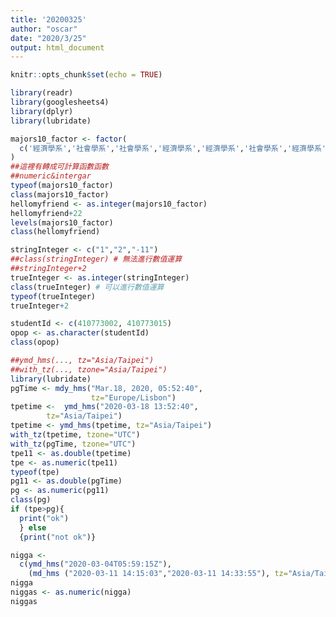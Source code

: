 ```yaml
---
title: '20200325'
author: "oscar"
date: "2020/3/25"
output: html_document
---
```


```r
knitr::opts_chunk$set(echo = TRUE)
```
```r
library(readr)
library(googlesheets4)
library(dplyr)
library(lubridate)
```
```r
majors10_factor <- factor(
  c('經濟學系','社會學系','社會學系','經濟學系','經濟學系','社會學系','經濟學系','經濟學系','經濟學系','社會學系')
)
##這裡有轉成可計算函數函數
##numeric&intergar
typeof(majors10_factor)
class(majors10_factor)
hellomyfriend <- as.integer(majors10_factor)
hellomyfriend+22
levels(majors10_factor)
class(hellomyfriend)
```
```r
stringInteger <- c("1","2","-11")
##class(stringInteger) # 無法進行數值運算
##stringInteger+2
trueInteger <- as.integer(stringInteger)
class(trueInteger) # 可以進行數值運算
typeof(trueInteger)
trueInteger+2
```
```r
studentId <- c(410773002, 410773015)
opop <- as.character(studentId)
class(opop)
```


```r

##ymd_hms(..., tz="Asia/Taipei")
##with_tz(..., tzone="Asia/Taipei")
library(lubridate)
pgTime <- mdy_hms("Mar.18, 2020, 05:52:40",
                  tz="Europe/Lisbon")
tpetime <-  ymd_hms("2020-03-18 13:52:40",
        tz="Asia/Taipei")
tpetime <- ymd_hms(tpetime, tz="Asia/Taipei")
with_tz(tpetime, tzone="UTC")
with_tz(pgTime, tzone="UTC")
tpe11 <- as.double(tpetime)
tpe <- as.numeric(tpe11)
typeof(tpe)
pg11 <- as.double(pgTime)
pg <- as.numeric(pg11)
class(pg)
if (tpe>pg){
  print("ok")
  } else
  {print("not ok")}
```
```r
nigga <- 
  c(ymd_hms("2020-03-04T05:59:15Z"),
    (md_hms ("2020-03-11 14:15:03","2020-03-11 14:33:55"), tz="Asia/Taipei")
nigga 
niggas <- as.numeric(nigga)
niggas
```




